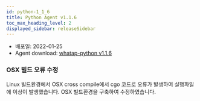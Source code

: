 ```yaml
---
id: python-1_1_6
title: Python Agent v1.1.6
toc_max_heading_level: 2
displayed_sidebar: releaseSidebar
---
```



* 배포일: 2022-01-25
* Agent download: [whatap-python v1.1.6](https://pypi.org/project/whatap-python/1.1.6/)

### OSX 빌드 오류 수정 

Linux 빌드환경에서 OSX cross compile에서 cgo 코드로 오류가 발생하여 실행파일에 이상이 발생했습니다. OSX 빌드환경을 구축하여 수정하였습니다.
